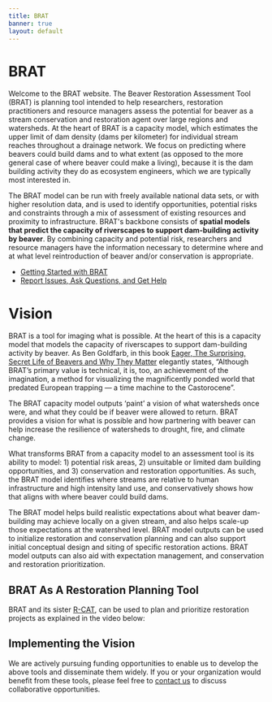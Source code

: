 ```yaml
---
title: BRAT
banner: true
layout: default
---
```


# BRAT

Welcome to the BRAT website. The Beaver Restoration Assessment Tool (BRAT) is planning tool intended to help researchers, restoration practitioners and resource managers assess the potential for beaver as a stream conservation and restoration agent over large regions and watersheds. At the heart of BRAT is a capacity model, which estimates the upper limit of dam density (dams per kilometer) for individual stream reaches throughout a drainage network. We focus on predicting where beavers could build dams and to what extent (as opposed to the more general case of where beaver could make a living), because it is the dam building activity they do as ecosystem engineers, which we are typically most interested in.

The BRAT model can be run with freely available national data sets, or with higher resolution data, and is used to identify opportunities,  potential risks and constraints through a mix of assessment of existing resources and proximity to infrastructure. BRAT's backbone consists of **spatial models that predict the capacity of riverscapes to support dam-building activity by beaver**. By combining capacity and potential risk, researchers and resource managers have the information necessary to determine where and at what level reintroduction of beaver and/or conservation is appropriate.

- [Getting Started with BRAT]()
- [Report Issues, Ask Questions, and Get Help]()

# Vision

BRAT is a tool for imaging what is possible. At the heart of this is a capacity model that models the capacity of riverscapes to support dam-building activity by beaver. As Ben Goldfarb, in this book [Eager, The Surprising, Secret Life of Beavers and Why They Matter](https://www.amazon.com/Eager-Surprising-Secret-Beavers-Matter/dp/160358739X) elegantly states, “Although BRAT’s primary value is technical, it is, too, an achievement of the imagination, a method for visualizing the magnificently ponded world that predated European trapping — a time machine to the Castorocene”.

The BRAT capacity model outputs ‘paint’ a vision of what watersheds once were, and what they could be if beaver were allowed to return. BRAT provides a vision for what is possible and how partnering with beaver can help increase the resilience of watersheds to drought, fire, and climate change.

What transforms BRAT from a capacity model to an assessment tool is its ability to model: 1) potential risk areas, 2) unsuitable or limited dam building opportunities, and 3) conservation and restoration opportunities. As such, the BRAT model identifies where streams are relative to human infrastructure and high intensity land use, and conservatively shows how that aligns with where beaver could build dams.

The BRAT model helps build realistic expectations about what beaver dam-building may achieve locally on a given stream, and also helps scale-up those expectations at the watershed level. BRAT model outputs can be used to initialize restoration and conservation planning and can also support initial conceptual design and siting of specific restoration actions. BRAT model outputs can also aid with expectation management, and conservation and restoration prioritization.

## BRAT As A Restoration Planning Tool

BRAT and its sister [R-CAT](http://rcat.riverscapes.net), can be used to plan and prioritize restoration projects as explained in the video below:

<Youtube embedId="e28Ix-08PdM"/>

## Implementing the Vision

We are actively pursuing funding opportunities to enable us to develop the above tools and disseminate them widely.  If you or your organization would benefit from these tools, please feel free to [contact us](http://www.joewheaton.org/contact.html) to discuss collaborative opportunities.
